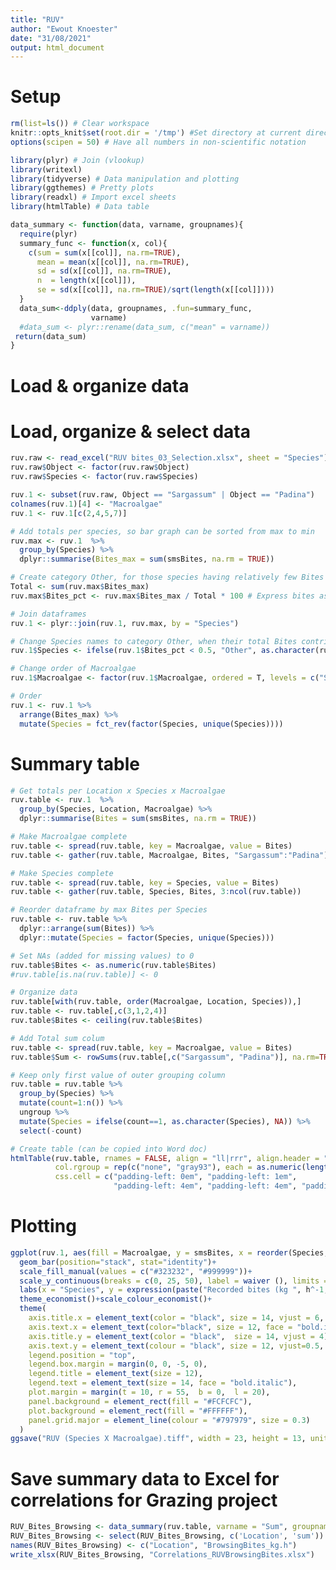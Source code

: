 ```yaml
---
title: "RUV"
author: "Ewout Knoester"
date: "31/08/2021"
output: html_document
---
```


# Setup
```r

rm(list=ls()) # Clear workspace
knitr::opts_knit$set(root.dir = '/tmp') #Set directory at current directory for all subsequent chunks
options(scipen = 50) # Have all numbers in non-scientific notation

library(plyr) # Join (vlookup)
library(writexl)
library(tidyverse) # Data manipulation and plotting
library(ggthemes) # Pretty plots
library(readxl) # Import excel sheets
library(htmlTable) # Data table

data_summary <- function(data, varname, groupnames){
  require(plyr)
  summary_func <- function(x, col){
    c(sum = sum(x[[col]], na.rm=TRUE),
      mean = mean(x[[col]], na.rm=TRUE),
      sd = sd(x[[col]], na.rm=TRUE),
      n  = length(x[[col]]),
      se = sd(x[[col]], na.rm=TRUE)/sqrt(length(x[[col]])))
  }
  data_sum<-ddply(data, groupnames, .fun=summary_func,
                  varname)
  #data_sum <- plyr::rename(data_sum, c("mean" = varname))
 return(data_sum)
}

```


# Load & organize data
<!--
Data info:
  Data collected by Veerle Plug
  Data quantified by Veerle (then to be checked by Mercy & Cindy)
  Bites standardized to weight and time (bites * kg / hour)
-->

# Load, organize & select data
```r

ruv.raw <- read_excel("RUV bites_03_Selection.xlsx", sheet = "Species")
ruv.raw$Object <- factor(ruv.raw$Object)
ruv.raw$Species <- factor(ruv.raw$Species)

ruv.1 <- subset(ruv.raw, Object == "Sargassum" | Object == "Padina")
colnames(ruv.1)[4] <- "Macroalgae"
ruv.1 <- ruv.1[c(2,4,5,7)]

# Add totals per species, so bar graph can be sorted from max to min
ruv.max <- ruv.1  %>%  
  group_by(Species) %>% 
  dplyr::summarise(Bites_max = sum(smsBites, na.rm = TRUE))

# Create category Other, for those species having relatively few Bites
Total <- sum(ruv.max$Bites_max)
ruv.max$Bites_pct <- ruv.max$Bites_max / Total * 100 # Express bites as percentages of total Bites

# Join dataframes
ruv.1 <- plyr::join(ruv.1, ruv.max, by = "Species")

# Change Species names to category Other, when their total Bites contribute < 3%
ruv.1$Species <- ifelse(ruv.1$Bites_pct < 0.5, "Other", as.character(ruv.1$Species))

# Change order of Macroalgae
ruv.1$Macroalgae <- factor(ruv.1$Macroalgae, ordered = T, levels = c("Sargassum", "Padina"))

# Order
ruv.1 <- ruv.1 %>%
  arrange(Bites_max) %>%               
  mutate(Species = fct_rev(factor(Species, unique(Species))))

```

# Summary table
```r

# Get totals per Location x Species x Macroalgae
ruv.table <- ruv.1  %>%  
  group_by(Species, Location, Macroalgae) %>% 
  dplyr::summarise(Bites = sum(smsBites, na.rm = TRUE))

# Make Macroalgae complete
ruv.table <- spread(ruv.table, key = Macroalgae, value = Bites)
ruv.table <- gather(ruv.table, Macroalgae, Bites, "Sargassum":"Padina") 

# Make Species complete
ruv.table <- spread(ruv.table, key = Species, value = Bites)
ruv.table <- gather(ruv.table, Species, Bites, 3:ncol(ruv.table))

# Reorder dataframe by max Bites per Species
ruv.table <- ruv.table %>%
  dplyr::arrange(sum(Bites)) %>%               
  dplyr::mutate(Species = factor(Species, unique(Species)))

# Set NAs (added for missing values) to 0
ruv.table$Bites <- as.numeric(ruv.table$Bites)
#ruv.table[is.na(ruv.table)] <- 0

# Organize data
ruv.table[with(ruv.table, order(Macroalgae, Location, Species)),]
ruv.table <- ruv.table[,c(3,1,2,4)]
ruv.table$Bites <- ceiling(ruv.table$Bites)

# Add Total sum colum
ruv.table <- spread(ruv.table, key = Macroalgae, value = Bites)
ruv.table$Sum <- rowSums(ruv.table[,c("Sargassum", "Padina")], na.rm=TRUE)

# Keep only first value of outer grouping column
ruv.table = ruv.table %>%
  group_by(Species) %>%
  mutate(count=1:n()) %>%
  ungroup %>%
  mutate(Species = ifelse(count==1, as.character(Species), NA)) %>%
  select(-count)

# Create table (can be copied into Word doc)
htmlTable(ruv.table, rnames = FALSE, align = "ll|rrr", align.header = "llrrr",
          col.rgroup = rep(c("none", "gray93"), each = as.numeric(length(unique(na.omit(ruv.table$Location))))),
          css.cell = c("padding-left: 0em", "padding-left: 1em", 
                       "padding-left: 4em", "padding-left: 4em", "padding-left: 2em" ))

```


# Plotting
```r

ggplot(ruv.1, aes(fill = Macroalgae, y = smsBites, x = reorder(Species, -Bites_max))) + 
  geom_bar(position="stack", stat="identity")+
  scale_fill_manual(values = c("#323232", "#999999"))+
  scale_y_continuous(breaks = c(0, 25, 50), label = waiver (), limits = c (0, 50))+
  labs(x = "Species", y = expression(paste("Recorded bites (kg ", h^-1,")")))+
  theme_economist()+scale_colour_economist()+
  theme(
    axis.title.x = element_text(color = "black", size = 14, vjust = 6, hjust = 0.5),
    axis.text.x = element_text(color="black", size = 12, face = "bold.italic", angle = -45,  hjust=0, vjust = 1),
    axis.title.y = element_text(color = "black",  size = 14, vjust = 4),
    axis.text.y = element_text(colour = "black", size = 12, vjust=0.5, face = "bold"),
    legend.position = "top",
    legend.box.margin = margin(0, 0, -5, 0),
    legend.title = element_text(size = 12),
    legend.text = element_text(size = 14, face = "bold.italic"),
    plot.margin = margin(t = 10, r = 55,  b = 0,  l = 20),
    panel.background = element_rect(fill = "#FCFCFC"),
    plot.background = element_rect(fill = "#FFFFFF"),
    panel.grid.major = element_line(colour = "#797979", size = 0.3)
  )
ggsave("RUV (Species X Macroalgae).tiff", width = 23, height = 13, units = "cm", dpi=1200, compression = "lzw")
```

# Save summary data to Excel for correlations for Grazing project
```r

RUV_Bites_Browsing <- data_summary(ruv.table, varname = "Sum", groupnames = c("Location"))
RUV_Bites_Browsing <- select(RUV_Bites_Browsing, c('Location', 'sum')) 
names(RUV_Bites_Browsing) <- c("Location", "BrowsingBites_kg.h")
write_xlsx(RUV_Bites_Browsing, "Correlations_RUVBrowsingBites.xlsx")

```

